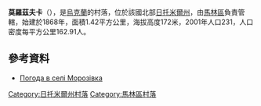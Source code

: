 {{coord|50|55|45|N|29|25|4|E|scale:30000|display=title}}

'''莫羅茲夫卡'''（{{lang-uk|Морозівка}}），是[[烏克蘭|烏克蘭]]的村落，位於該國北部[[日托米爾州|日托米爾州]]，由[[馬林區|馬林區]]負責管轄，始建於1868年，面積1.42平方公里，海拔高度172米，2001年人口231，人口密度每平方公里162.91人。

==參考資料==
* [http://weather.in.ua/ua/zhitomirskaja/16296 Погода в селі Морозівка]

{{DEFAULTSORT:Морозівка}}
[[Category:日托米爾州村落|Category:日托米爾州村落]]
[[Category:馬林區村落|Category:馬林區村落]]


{{Zhytomyr-geo-stub}}